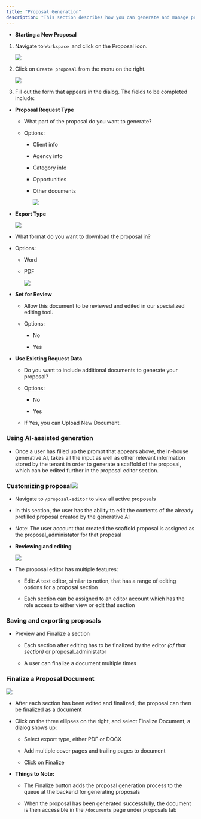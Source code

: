 ```yaml
---
title: "Proposal Generation"
description: "This section describes how you can generate and manage proposals on Kontratar for your business."
---
```


* **Starting a New Proposal**

1. Navigate to `Workspace `and click on the Proposal icon.

   ![](/image\(2\).webp)

2. Click on `Create proposal` from the menu on the right.

   ![](/images/download.png)

3. Fill out the form that appears in the dialog. The fields to be completed include:

* **Proposal Request Type**

  * What part of the proposal do you want to generate?

  * Options:

    * Client info

    * Agency info

    * Category info

    * Opportunities

    * Other documents

      ![](/images/download\(1\).png)

* **Export Type**

  ![](/images/download\(2\).png)

* What format do you want to download the proposal in?

* Options:

  * Word

  * PDF

    ![](/images/download\(3\).png)

* **Set for Review**

  * Allow this document to be reviewed and edited in our specialized editing tool.

  * Options:

    * No

    * Yes

* **Use Existing Request Data**

  * Do you want to include additional documents to generate your proposal?

  * Options:

    * No

    * Yes

  * If Yes, you can Upload New Document.

### **Using AI-assisted generation**

* Once a user has filled up the prompt that appears above, the in-house generative AI, takes all the input as well as other relevant information stored by the tenant in order to generate a scaffold of the proposal, which can be edited further in the proposal editor section.

### **Customizing proposal**![](/image.webp)

* Navigate to `/proposal-editor` to view all active proposals

* In this section, the user has the ability to edit the contents of the already prefilled proposal created by the generative AI

* Note: The user account that created the scaffold proposal is assigned as the proposal\_administator for that proposal

* **Reviewing and editing**

  ![](/image\(3\).webp)

* The proposal editor has multiple features:

  * Edit: A  text editor, similar to notion, that has a range of editing options for a proposal section

  * Each section can be assigned to an editor account which has the role access to either view or edit that section

### **Saving and exporting proposals**

* Preview and Finalize a section

  * Each section after editing has to be finalized by the editor *(of that section)* or proposal\_administator

  * A user can finalize a document multiple times

### **Finalize a Proposal Document**

![](/image\(4\).webp)

* After each section has been edited and finalized, the proposal can then be finalized as a document

* Click on the three ellipses on the right, and select Finalize Document, a dialog shows up:

  * Select export type, either PDF or DOCX

  * Add multiple cover pages and trailing pages to document

  * Click on Finalize

* **Things to Note:**

  * The Finalize button adds the proposal generation process to the queue at the backend for generating proposals

  * When the proposal has been generated successfully, the document is then accessible in the `/documents` page under proposals tab
